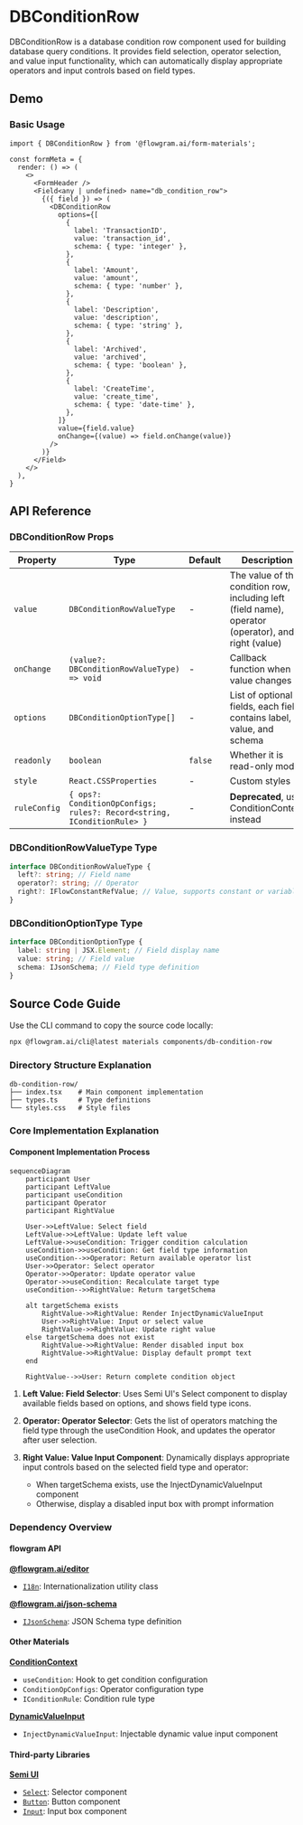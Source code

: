 
# DBConditionRow

DBConditionRow is a database condition row component used for building database query conditions. It provides field selection, operator selection, and value input functionality, which can automatically display appropriate operators and input controls based on field types.

## Demo

### Basic Usage

<BasicStory />

```tsx pure title="form-meta.tsx"
import { DBConditionRow } from '@flowgram.ai/form-materials';

const formMeta = {
  render: () => (
    <>
      <FormHeader />
      <Field<any | undefined> name="db_condition_row">
        {({ field }) => (
          <DBConditionRow
            options={[
              {
                label: 'TransactionID',
                value: 'transaction_id',
                schema: { type: 'integer' },
              },
              {
                label: 'Amount',
                value: 'amount',
                schema: { type: 'number' },
              },
              {
                label: 'Description',
                value: 'description',
                schema: { type: 'string' },
              },
              {
                label: 'Archived',
                value: 'archived',
                schema: { type: 'boolean' },
              },
              {
                label: 'CreateTime',
                value: 'create_time',
                schema: { type: 'date-time' },
              },
            ]}
            value={field.value}
            onChange={(value) => field.onChange(value)}
          />
        )}
      </Field>
    </>
  ),
}
```

## API Reference

### DBConditionRow Props

| Property | Type | Default | Description |
|----------|------|---------|-------------|
| `value` | `DBConditionRowValueType` | - | The value of the condition row, including left (field name), operator (operator), and right (value) |
| `onChange` | `(value?: DBConditionRowValueType) => void` | - | Callback function when value changes |
| `options` | `DBConditionOptionType[]` | - | List of optional fields, each field contains label, value, and schema |
| `readonly` | `boolean` | `false` | Whether it is read-only mode |
| `style` | `React.CSSProperties` | - | Custom styles |
| `ruleConfig` | `{ ops?: ConditionOpConfigs; rules?: Record<string, IConditionRule> }` | - | **Deprecated**, use ConditionContext instead |

### DBConditionRowValueType Type

```typescript
interface DBConditionRowValueType {
  left?: string; // Field name
  operator?: string; // Operator
  right?: IFlowConstantRefValue; // Value, supports constant or variable reference
}
```

### DBConditionOptionType Type

```typescript
interface DBConditionOptionType {
  label: string | JSX.Element; // Field display name
  value: string; // Field value
  schema: IJsonSchema; // Field type definition
}
```

## Source Code Guide

<SourceCode
  href="https://github.com/bytedance/flowgram.ai/tree/main/packages/materials/form-materials/src/components/db-condition-row"
/>

Use the CLI command to copy the source code locally:

```bash
npx @flowgram.ai/cli@latest materials components/db-condition-row
```

### Directory Structure Explanation

```
db-condition-row/
├── index.tsx    # Main component implementation
├── types.ts     # Type definitions
└── styles.css   # Style files
```

### Core Implementation Explanation

#### Component Implementation Process

```mermaid
sequenceDiagram
    participant User
    participant LeftValue
    participant useCondition
    participant Operator
    participant RightValue

    User->>LeftValue: Select field
    LeftValue->>LeftValue: Update left value
    LeftValue->>useCondition: Trigger condition calculation
    useCondition->>useCondition: Get field type information
    useCondition-->>Operator: Return available operator list
    User->>Operator: Select operator
    Operator->>Operator: Update operator value
    Operator->>useCondition: Recalculate target type
    useCondition-->>RightValue: Return targetSchema

    alt targetSchema exists
        RightValue->>RightValue: Render InjectDynamicValueInput
        User->>RightValue: Input or select value
        RightValue->>RightValue: Update right value
    else targetSchema does not exist
        RightValue->>RightValue: Render disabled input box
        RightValue->>RightValue: Display default prompt text
    end

    RightValue-->>User: Return complete condition object
```

1. **Left Value: Field Selector**: Uses Semi UI's Select component to display available fields based on options, and shows field type icons.

2. **Operator: Operator Selector**: Gets the list of operators matching the field type through the useCondition Hook, and updates the operator after user selection.

3. **Right Value: Value Input Component**: Dynamically displays appropriate input controls based on the selected field type and operator:
   - When targetSchema exists, use the InjectDynamicValueInput component
   - Otherwise, display a disabled input box with prompt information

### Dependency Overview

#### flowgram API

[**@flowgram.ai/editor**](https://github.com/bytedance/flowgram.ai/tree/main/packages/client/editor)
- [`I18n`](https://flowgram.ai/auto-docs/editor/variables/I18n): Internationalization utility class

[**@flowgram.ai/json-schema**](https://github.com/bytedance/flowgram.ai/tree/main/packages/variable/json-schema)
- [`IJsonSchema`](https://flowgram.ai/auto-docs/json-schema/interfaces/IJsonSchema): JSON Schema type definition

#### Other Materials

[**ConditionContext**](./condition-context)
- `useCondition`: Hook to get condition configuration
- `ConditionOpConfigs`: Operator configuration type
- `IConditionRule`: Condition rule type

[**DynamicValueInput**](./dynamic-value-input)
- `InjectDynamicValueInput`: Injectable dynamic value input component

#### Third-party Libraries

[**Semi UI**](https://semi.design/)
- [`Select`](https://semi.design/input/select): Selector component
- [`Button`](https://semi.design/basic/button): Button component
- [`Input`](https://semi.design/input/input): Input box component
